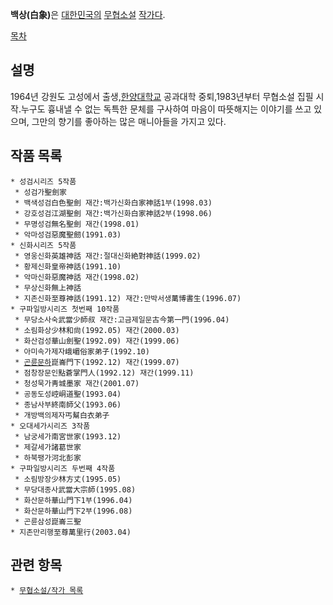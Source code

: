 '''백상(白象)'''은 [[대한민국]]의 [[무협소설]] [[작가]]다. 

[[목차]]

== 설명 ==
1964년 강원도 고성에서 출생,[[한양대학교]] 공과대학 중퇴,1983년부터 무협소설 집필 시작.누구도 흉내낼 수 없는 독특한 문체를 구사하여 마음이 따뜻해지는 이야기를 쓰고 있으며, 그만의 향기를 좋아하는 많은 매니아들을 가지고 있다.

== 작품 목록 ==
 * 성검시리즈 5작품
  * 성검가聖劍家
  * 백색성검白色聖劍 재간:백가신화白家神話1부(1998.03)
  * 강호성검江湖聖劍 재간:백가신화白家神話2부(1998.06)
  * 무명성검無名聖劍 재간(1998.01)
  * 악마성검惡魔聖劒(1991.03)
 * 신화시리즈 5작품
  * 영웅신화英雄神話 재간:절대신화絶對神話(1999.02)
  * 황제신화皇帝神話(1991.10)
  * 악마신화惡魔神話 재간(1998.02)
  * 무상신화無上神話 
  * 지존신화至尊神話(1991.12) 재간:만박서생萬博書生(1996.07)
 * 구파일방시리즈 첫번째 10작품
  * 무당소사숙武當少師叔 재간:고금제일문古今第一門(1996.04)
  * 소림화상少林和尙(1992.05) 재간(2000.03)
  * 화산검성華山劍聖(1992.09) 재간(1999.06)
  * 아미속가제자峨嵋俗家弟子(1992.10)
  * [[곤륜문하]]崑崙門下(1992.12) 재간(1999.07)
  * 점창장문인點蒼掌門人(1992.12) 재간(1999.11)
  * 청성묵가靑城墨家 재간(2001.07)
  * 공동도성崆峒道聖(1993.04)
  * 종남사부終南師父(1993.06) 
  * 개방백의제자丐幫白衣弟子 
 * 오대세가시리즈 3작품
  * 남궁세가南宮世家(1993.12)
  * 제갈세가諸葛世家
  * 하북팽가河北彭家 
 * 구파일방시리즈 두번째 4작품
  * 소림방장少林方丈(1995.05) 
  * 무당대종사武當大宗師(1995.08) 
  * 화산문하華山門下1부(1996.04) 
  * 화산문하華山門下2부(1996.08)
  * 곤륜삼성崑崙三聖
 * 지존만리행至尊萬里行(2003.04) 

== 관련 항목 ==
 * [[무협소설/작가 목록]]
